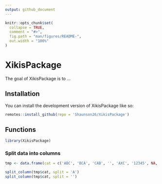 ```yaml
---
output: github_document
---
```


<!-- README.md is generated from README.Rmd. Please edit that file -->

```r
knitr::opts_chunk$set(
  collapse = TRUE,
  comment = "#>",
  fig.path = "man/figures/README-",
  out.width = "100%"
)
```

# XikisPackage

<!-- badges: start -->
<!-- badges: end -->

The goal of XikisPackage is to ...

## Installation

You can install the development version of XikisPackage like so:

``` r
remotes::install_github(repo = 'Shaunson26/XikisPackage')
```

## Functions

```r
library(XikisPackage)
```

### Split data into columns

```r
tmp <- data.frame(cat = c('ABC', 'BCA', 'CAB', '', 'AXC', '12345', NA, '1'))

split_column(tmp$cat, split = 'A')
split_column(tmp$cat, split = '')
```

